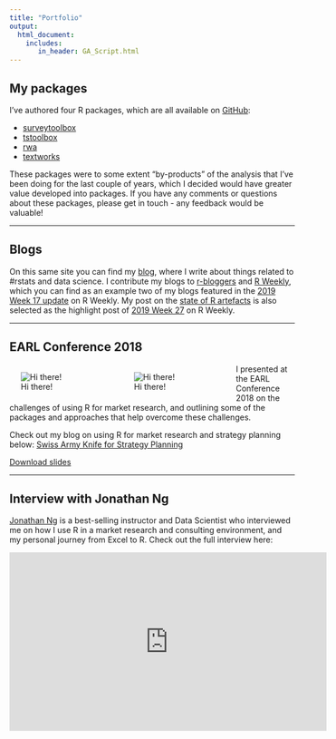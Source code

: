 ```yaml
---
title: "Portfolio"
output: 
  html_document:
    includes:
       in_header: GA_Script.html
---
```


## My packages

I've authored four R packages, which are all available on [GitHub](https://www.github.com/martinctc):

* [surveytoolbox](https://www.github.com/martinctc/surveytoolbox)
* [tstoolbox](https://www.github.com/martinctc/tstoolbox)
* [rwa](https://www.github.com/martinctc/rwa)
* [textworks](https://www.github.com/martinctc/textworks)

These packages were to some extent "by-products" of the analysis that I've been doing for the last couple of years, which I decided would have greater value developed into packages. If you have any comments or questions about these packages, please get in touch - any feedback would be valuable!

---

## Blogs

On this same site you can find my [blog](https://martinctc.github.io/blog), where I write about things related to #rstats and data science. I contribute my blogs to [r-bloggers](https://www.r-bloggers.com/) and [R Weekly](https://rweekly.org), which you can find as an example two of my blogs featured in the [2019 Week 17 update](https://rweekly.org/2019-17.html) on R Weekly. My post on the [state of R artefacts](https://martinctc.github.io/blog/a-short-essay-on-duplicated-r-artefacts/) is also selected as the highlight post of [2019 Week 27](https://rweekly.org/2019-27.html) on R Weekly.

---

## EARL Conference 2018 

<div style="float:left; position:relative; width:200px; left: -20px;"> ![Hi there!](images/EARL01.jpeg) </div>
<div style="float:left; position:relative; width:200px; left: -20px;"> ![Hi there!](images/EARL02.jpeg) </div>

I presented at the EARL Conference 2018 on the challenges of using R for market research, and outlining some of the packages and approaches that help overcome these challenges. 

Check out my blog on using R for market research and strategy planning below:
[Swiss Army Knife for Strategy Planning](http://www.rainmakerscsi.com/blog/swiss-army-knife-strategy-planning)

<a href="downloads/EARL 2018 - Swiss Army Knife for Market Research - Martin Chan - 10 September 2018.pdf#" class="download" title="Download slides as PDF">Download slides</a>

---

## Interview with Jonathan Ng

[Jonathan Ng](https://datastrategywithjonathan.com/) is a best-selling instructor and Data Scientist who interviewed me on how I use R in a market research and consulting environment, and my personal journey from Excel to R. Check out the full interview here:

<iframe width="560" height="315" src="https://www.youtube.com/embed/o9wHpvIYBDM" frameborder="0" allowfullscreen></iframe>